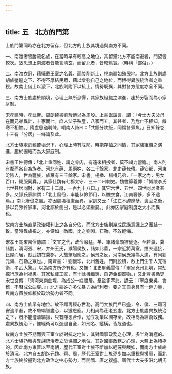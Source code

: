 ```yaml
---
---
---
```

title: 五　北方的門第
---




士族門第同時亦在北方留存，但北方的士族其境遇與南方不同。

一、南渡者皆勝流名族，在當時早有較高之地位，其留滯北方不能南避者，門望皆較次。故思想上南渡者皆能言淸玄，而留北者，皆較篤實。（時稱「鄙俗」。）

二、南渡衣冠，藉擁戴王室之名義，而朘削新土，視南疆如殖民地。北方士族則處胡族壓逼之下，不得不厚結民眾，藉以增強自己之地位，而博得異族統治者之重視。故南士借上以淩下，北族則附下以抗上。情勢既異，其對各方態度亦全不同。

三、南方士族處於順境，心理上無所忌憚，其家族組織之演進，趨於分裂而為小家庭制。

宋孝建時，孝武帝。周朗魏書劉駿傳以為周殷。上書獻讜言，謂：「今士大夫父母在而兄弟異計，十家而七。庶人父子殊產，八家而五。其甚者，乃危亡不相知，饑寒不相恤。」隋盧思道聘陳，嘲南人詩曰：「共甑分炊飯，同鐺各煮魚。」日知錄卷十三有「分居」一條論及此。

北方士族處於艱苦境況下，心理上時有戒防，時抱存恤之同情，其家族組織之演進，趨於團結而為大家庭制。

宋書王仲德傳：「北上重同姓，謂之骨肉，有遠來相投者，莫不竭力營贍。」南人則有鄰而各自為族者。河北有薛、馬兩姓，各二千餘家。北史薛允傳。薛安都，河東汾陰人，世為疆族，族眾有三千餘家。宋書。楊播、楊椿兄弟，「一家之內，男女百口，緦服同爨。」其家仕魏有七郡太守、三十二州刺史。魏書節義傳：「博陵李氏七世共居同財，家有二十二房，一百九十八口。」其它六世、五世、四世同居者甚多。又顏氏家訓謂：「北土風俗，率能恭儉節用，以贍衣食。江南奢侈，多不逮焉。」南北奢儉之風，亦因處境積慮而異。家訓又云：「江左不諱庶孽，喪室之後，多以妾滕終家事。河北鄙於側出，是以必須重娶。」此亦因家庭制度之大小而異也。

故南方士族直是政治權利上之各自分佔，而北方士族則幾成民族意識上之團結一致。當時異族視之，亦儼如一敵國，比之劉淵、石勒，不敢輕侮。

宋孝王關東風俗傳謂：「文宣之代，政令嚴猛，羊、畢諸豪頗被徙逐。至若瀛、冀諸劉，淸河張、宋，并州王氏，濮陽侯族，諸如此輩，一宗近將萬室，煙火連接，比屋而居。獻武初在冀郡，大族蝟起應之。侯景之反，河南侯氏幾為大患，有同劉元海、石勒之眾也。」南齊書：「劉懷珍，北州舊姓，門附殷積，啟上門生千人充宿衛，孝武大驚。」以為南方所少有也。又按：北史畢義雲傳：「畢家兗州北境，常劫掠行旅為州裡患。其家私藏工匠，有十餘機織錦，自造金銀器物。」又北齊書循吏宋世良傳：「淸河東南曲堤，為成公一姓蟠居。羣盜多萃此。諺云：『寧度東吳、會稽，不曆成公曲堤。』」北方豪姓亦多仗暴力為奸利者。要之其自身具有一鍾力量，與南方貴族仰賴於政治勢力者不同。

四、南方士族早有地位。故不頋再經心世務，高門大族門戶已盛，令、僕、三司可安流平進，故不屑竭智盡心，以邀恩寵。乃相尚為莊老玄虛。北方士族處異族統治之下，旣不能澄淸驅攘，只有隱忍合作，勉立功業以圖存全，故相尚為經術政務。處異族統治下，惟經術可以進退自全，如刑名、縱橫，皆危道也。

故南方士族不期而與王室立於對抗之地位，其對國事政務之心理，多半為消極的。北方士族乃轉與異族統治者立於協調之地位，其對國事政務之心理，大體上為積極的。因此南方東晉以至南朝，歷代王室對士族不斷加以輕蔑與裁抑，而南方士族終於消沉。北方自五胡迄元魏、齊、周，歷代王室對士族逐步加以重視與援用，而北方士族終於握到北方政治之中心勢力，而開隋、唐之複盛。唐代士大夫多沿北朝氏族。